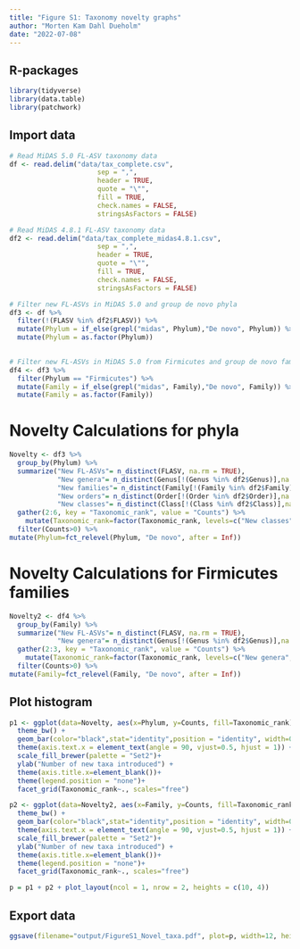 ```yaml
---
title: "Figure S1: Taxonomy novelty graphs"
author: "Morten Kam Dahl Dueholm"
date: "2022-07-08"
---
```


## R-packages
```r
library(tidyverse)
library(data.table)
library(patchwork)
```

## Import data
```r
# Read MiDAS 5.0 FL-ASV taxonomy data
df <- read.delim("data/tax_complete.csv",
                      sep = ",",
                      header = TRUE,
                      quote = "\"",
                      fill = TRUE,
                      check.names = FALSE,
                      stringsAsFactors = FALSE)

# Read MiDAS 4.8.1 FL-ASV taxonomy data
df2 <- read.delim("data/tax_complete_midas4.8.1.csv",
                      sep = ",",
                      header = TRUE,
                      quote = "\"",
                      fill = TRUE,
                      check.names = FALSE,
                      stringsAsFactors = FALSE)

# Filter new FL-ASVs in MiDAS 5.0 and group de novo phyla
df3 <- df %>%
  filter(!(FLASV %in% df2$FLASV)) %>%
  mutate(Phylum = if_else(grepl("midas", Phylum),"De novo", Phylum)) %>%
  mutate(Phylum = as.factor(Phylum))
  

# Filter new FL-ASVs in MiDAS 5.0 from Firmicutes and group de novo families
df4 <- df3 %>%
  filter(Phylum == "Firmicutes") %>%
  mutate(Family = if_else(grepl("midas", Family),"De novo", Family)) %>%
  mutate(Family = as.factor(Family))

```

# Novelty Calculations for phyla
```r
Novelty <- df3 %>%
  group_by(Phylum) %>%
  summarize("New FL-ASVs"= n_distinct(FLASV, na.rm = TRUE),
            "New genera"= n_distinct(Genus[!(Genus %in% df2$Genus)],na.rm = TRUE),
            "New families"= n_distinct(Family[!(Family %in% df2$Family)],na.rm = TRUE),
            "New orders"= n_distinct(Order[!(Order %in% df2$Order)],na.rm = TRUE),
            "New classes"= n_distinct(Class[!(Class %in% df2$Class)],na.rm = TRUE)) %>%
  gather(2:6, key = "Taxonomic_rank", value = "Counts") %>%
    mutate(Taxonomic_rank=factor(Taxonomic_rank, levels=c("New classes","New orders","New families","New genera","New FL-ASVs"))) %>%
  filter(Counts>0) %>%
mutate(Phylum=fct_relevel(Phylum, "De novo", after = Inf))
```
# Novelty Calculations for Firmicutes families
```r
Novelty2 <- df4 %>%
  group_by(Family) %>%
  summarize("New FL-ASVs"= n_distinct(FLASV, na.rm = TRUE),
            "New genera"= n_distinct(Genus[!(Genus %in% df2$Genus)],na.rm = TRUE)) %>%
  gather(2:3, key = "Taxonomic_rank", value = "Counts") %>%
    mutate(Taxonomic_rank=factor(Taxonomic_rank, levels=c("New genera","New FL-ASVs"))) %>%
  filter(Counts>0) %>%
mutate(Family=fct_relevel(Family, "De novo", after = Inf))
```


## Plot histogram
```r
p1 <- ggplot(data=Novelty, aes(x=Phylum, y=Counts, fill=Taxonomic_rank)) +
  theme_bw() +
  geom_bar(color="black",stat="identity",position = "identity", width=0.8) +
  theme(axis.text.x = element_text(angle = 90, vjust=0.5, hjust = 1)) +
  scale_fill_brewer(palette = "Set2")+
  ylab("Number of new taxa introduced") + 
  theme(axis.title.x=element_blank())+
  theme(legend.position = "none")+
  facet_grid(Taxonomic_rank~., scales="free")

p2 <- ggplot(data=Novelty2, aes(x=Family, y=Counts, fill=Taxonomic_rank)) +
  theme_bw() +
  geom_bar(color="black",stat="identity",position = "identity", width=0.8) +
  theme(axis.text.x = element_text(angle = 90, vjust=0.5, hjust = 1)) +
  scale_fill_brewer(palette = "Set2")+
  ylab("Number of new taxa introduced") + 
  theme(axis.title.x=element_blank())+
  theme(legend.position = "none")+
  facet_grid(Taxonomic_rank~., scales="free")

p = p1 + p2 + plot_layout(ncol = 1, nrow = 2, heights = c(10, 4))
```

## Export data
```r
ggsave(filename="output/FigureS1_Novel_taxa.pdf", plot=p, width=12, height=13, useDingbats=FALSE, limitsize=FALSE)

```